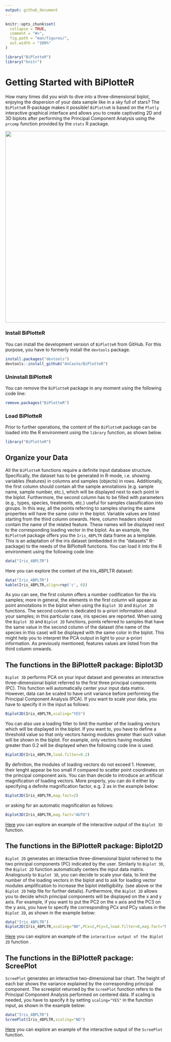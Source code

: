 ```yaml
---
output: github_document
---
```


```r
knitr::opts_chunk$set(
  collapse = TRUE,
  comment = "#>",
  fig.path = "man/figures/",
  out.width = "100%"
)
```

```r
library("BiPlotteR")
library("knitr")
```

# Getting Started with BiPlotteR

How many times did you wish to dive into a three-dimensional biplot, enjoying the dispersion of your data sample like in a sky full of stars? The `BiPlotteR` R-package makes it possible!
`BiPlotteR` is based on the `Plotly` interactive graphical interface and allows you to create captivating 2D and 3D biplots after performing the Principal Component Analysis using the `prcomp` function provided by the `stats` R package.

<center><img src="man/figures/Cover.png" width=600 /></center>

### Install BiPlotteR

You can install the development version of `BiPlotteR` from GitHub.
For this purpose, you have to formerly install the `devtools` package.

``` r
install.packages("devtools")
devtools::install_github("AnCaste/BiPlotteR")
```

### Uninstall BiPlotteR

You can remove the `BiPlotteR` package in any moment using the following code line:

``` r
remove.packages("BiPlotteR")
``` 

### Load BiPlotteR

Prior to further operations, the content of the `BiPlotteR` package can be loaded into the R environment using the `library` function, as shown below.

``` r
library("BiPlotteR")
``` 

## Organize your Data

All the `BiPlotteR` functions require a definite input database structure. Specifically, the dataset has to be generated in R-mode, i.e. showing variables (features) in columns and samples (objects) in rows. Additionally, the first column should contain all the sample annotations (e.g. sample name, sample number, etc.), which will be displayed next to each point in the biplot. Furthermore, the second column has to be filled with parameters (e.g., types, species, treatments, etc.) useful for samples classification into groups. In this way, all the points referring to samples sharing the same properties will have the same color in the biplot. Variable values are listed starting from the third column onwards. Here, column headers should contain the name of the related feature. These names will be displayed next to the corresponding loading vector in the biplot.
As an example, the `BiPlotteR` package offers you the `Iris_4BPLTR` data frame as a template. This is an adaptation of the iris dataset (embedded in the "datasets" R-package) to the needs of the BiPlotteR functions. You can load it into the R environment using the following code line:

``` r
data("Iris_4BPLTR")
``` 
Here you can explore the content of the Iris_4BPLTR dataset:

```r
data("Iris_4BPLTR")
kable(Iris_4BPLTR,align=rep('c', 6))
```

As you can see, the first column offers a number codification for the iris samples; more in general, the elements in the first column will appear as point annotations in the biplot when using the `Biplot 3D` and `Biplot 2D` functions.
The second column is dedicated to a-priori information about your samples; in this particular case, iris species are reported. When using the `Biplot 3D` and `Biplot 2D` functions, points referred to samples that have the same value in the second column of the dataset (the name of the species in this case) will be displayed with the same color in the biplot. This might help you to interpret the PCA output in light to your a-priori information. As previously mentioned, features values are listed from the third column onwards.

## The functions in the BiPlotteR package: Biplot3D

`Biplot 3D` performs PCA on your input dataset and generates an interactive three-dimensional biplot referred to the first three principal components (PC). This function will automatically center your input data matrix. However, data can be scaled to have unit variance before performing the Principal Component Analysis (PCA). If you want to scale your data, you have to specify it in the input as follows:

``` r
Biplot3D(Iris_4BPLTR,scaling="YES")
``` 

You can also use a loading filter to limit the number of the loading vectors which will be displayed in the biplot. If you want to, you have to define a threshold value so that only vectors having modules greater than such value will be shown in the biplot. For example, only vectors having modules greater than 0.2 will be displayed when the following code line is used.

``` r
Biplot3D(Iris_4BPLTR,load.filter=0.2)
``` 
By definition, the modules of loading vectors do not exceed 1. However, their lenght appear be too small if compared to scatter point coordinates on the principal component axis. You can than decide to introduce an artificial magnification of loading vectors. More properly, you can do it either by specifying a definite magnification factor, e.g. 2 as in the example below:

``` r
Biplot3D(Iris_4BPLTR,mag.fact=2)
``` 
or asking for an automatic magnification as follows:

``` r
Biplot3D(Iris_4BPLTR,mag.fact="AUTO")
``` 
[Here](https://chart-studio.plotly.com/~AnCaste/13/#/) you can explore an example of the interactive output of the `Biplot 3D` function.

## The functions in the BiPlotteR package: Biplot2D

`Biplot 2D` generates an interactive three-dimensional biplot referred to the two principal components (PC) indicated by the user. Similarly to `Biplot 3D`, the `Biplot 2D` function automatically centers the input data matrix. Analogously to `Biplot 3D`, you can decide to scale your data, to limit the number of the loading vectors in the biplot and to ask for loading vector modules amplification to increase the biplot intelligibility. (see above or the `Biplot 2D` help file for further details). Furthermore, the `Biplot 2D` allows you to decide which principal components will be displayed on the x and y axis. For example, if you want to put the PC2 on the x axis and the PC3 on the y axis, you have to specify the corresponding PCx and PCy values in the `Biplot 2D`, as shown in the example below:

``` r
data("Iris_4BPLTR")
Biplot2D(Iris_4BPLTR,scaling="NO",PCx=2,PCy=3,load.filter=0,mag.fact="NO")
```
[Here](https://chart-studio.plotly.com/~AnCaste/15) you can explore an example of the `interactive output of the Biplot 2D` function .

## The functions in the BiPlotteR package: ScreePlot

`ScreePlot` generates an interactive two-dimensional bar chart. The height of each bar shows the variance explained by the corresponding principal component. The screeplot returned by the `ScreePlot` function refers to the Principal Component Analysis performed on centered data. If scaling is needed, you have to specify it by setting `scaling="YES"` in the function input, as shown in the example below:

``` r
data("Iris_4BPLTR")
ScreePlot(Iris_4BPLTR,scaling="NO")
```
[Here](https://chart-studio.plotly.com/~AnCaste/17/#/) you can explore an example of the interactive output of the `ScreePlot` function.
